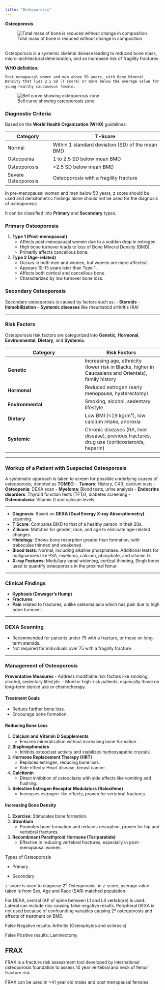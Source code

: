```yaml
---
title: "Osteoporosis"
---
```


**Osteoporosis**

![Total mass of bone is reduced without change in composition](/Revision%20notes/Pathology/images/Ospop2.png)

\
Osteoporosis is a systemic skeletal disease leading to reduced bone mass, micro-architectural deterioration, and an increased risk of fragility fractures.

**WHO definition:**

`Post menapausal women and men above 50 years, with Bone Mineral Density that lies 2.5 SD (T score) or more below the average value for young healthy caucaseous female.` 

![Bell curve showing osteoporosis zone](/Revision%20notes/Pathology/images/osteop.png)

### Diagnostic Criteria

Based on the **World Health Organization (WHO)** guidelines:

| **Category**        | **T-Score**                                      |
|---------------------|--------------------------------------------------|
| Normal              | Within 1 standard deviation (SD) of the mean BMD |
| Osteopenia          | 1 to 2.5 SD below mean BMD                       |
| Osteoporosis        | \>2.5 SD below mean BMD                          |
| Severe Osteoporosis | Osteoporosis with a fragility fracture           |

In pre-menopausal women and men below 50 years, z score should be used and densitometric findings alone should not be used for the diagnosis of osteoporosis

It can be classified into **Primary** and **Secondary** types.

### Primary Osteoporosis

1.  **Type 1 (Post-menopausal)**
    -   Affects post-menopausal women due to a sudden drop in estrogen.
    -   High bone turnover leads to loss of Bone Mineral Density (BMD).
    -   Primarily affects cancellous bone.
2.  **Type 2 (Age-related)**
    -   Occurs in both men and women, but women are more affected.
    -   Appears 10-15 years later than Type 1.
    -   Affects both cortical and cancellous bone.
    -   Characterized by low turnover bone loss.

### Secondary Osteoporosis

Secondary osteoporosis is caused by factors such as: - **Steroids** - **Immobilization** - **Systemic diseases** like rheumatoid arthritis (RA)

------------------------------------------------------------------------

### Risk Factors

Osteoporosis risk factors are categorized into **Genetic**, **Hormonal**, **Environmental**, **Dietary**, and **Systemic**.

| **Category** | **Risk Factors** |
|----|----|
| **Genetic** | Increasing age, ethnicity (lower risk in Blacks, higher in Caucasians and Orientals), family history |
| **Hormonal** | Reduced estrogen (early menopause, hysterectomy) |
| **Environmental** | Smoking, alcohol, sedentary lifestyle |
| **Dietary** | Low BMI (\<19 kg/m²), low calcium intake, anorexia |
| **Systemic** | Chronic diseases (RA, liver disease), previous fractures, drug use (corticosteroids, heparin) |

------------------------------------------------------------------------

### Workup of a Patient with Suspected Osteoporosis

A systematic approach is taken to screen for possible underlying causes of osteoporosis, denoted as **TOMEO**: - **Tumors**: History, CXR, calcium tests - **Osteopenia**: DEXA scan - **Myeloma**: Blood tests, urine analysis - **Endocrine disorders**: Thyroid function tests (TFTs), diabetes screening - **Osteomalacia**: Vitamin D and calcium levels

------------------------------------------------------------------------

-   **Diagnosis**: Based on **DEXA (Dual Energy X-ray Absorptiometry)** scanning.
-   **T Score**: Compares BMD to that of a healthy person in their 20s.
-   **Z Score**: Matches for gender, race, and age to eliminate age-related changes.
-   **Histology**: Shows bone resorption greater than formation, with trabeculae thinned and weakened.
-   **Blood tests**: Normal, including alkaline phosphatase. Additional tests for malignancies like PSA, myeloma, calcium, phosphate, and vitamin D.
-   **X-ray Features**: Medullary canal widening, cortical thinning, Singh Index used to quantify osteoporosis in the proximal femur.

------------------------------------------------------------------------

### Clinical Findings

-   **Kyphosis (Dowager's Hump)**
-   **Fractures**
-   **Pain** related to fractures, unlike osteomalacia which has pain due to high bone turnover.

------------------------------------------------------------------------

### DEXA Scanning

-   Recommended for patients under 75 with a fracture, or those on long-term steroids.
-   Not required for individuals over 75 with a fragility fracture.

------------------------------------------------------------------------

### Management of Osteoporosis

**Preventative Measures** - Address modifiable risk factors like smoking, alcohol, sedentary lifestyle. - Monitor high-risk patients, especially those on long-term steroid use or chemotherapy.

#### **Treatment Goals**

-   Reduce further bone loss.
-   Encourage bone formation.

#### **Reducing Bone Loss**

1.  **Calcium and Vitamin D Supplements**
    -   Ensures mineralization without increasing bone formation.
2.  **Bisphosphonates**
    -   Inhibits osteoclast activity and stabilizes hydroxyapatite crystals.
3.  **Hormone Replacement Therapy (HRT)**
    -   Replaces estrogen, reducing bone loss.
    -   Side effects: Heart disease, breast cancer.
4.  **Calcitonin**
    -   Direct inhibition of osteoclasts with side effects like vomiting and flushing.
5.  **Selective Estrogen Receptor Modulators (Raloxifene)**
    -   Increases estrogen-like effects, proven for vertebral fractures.

#### **Increasing Bone Density**

1.  **Exercise**: Stimulates bone formation.
2.  **Strontium**
    -   Promotes bone formation and reduces resorption, proven for hip and vertebral fractures.
3.  **Recombinant Parathyroid Hormone (Teriparatide)**
    -   Effective in reducing vertebral fractures, especially in post-menopausal women.

Types of Osteoporosis

-   Primary

-   Secondary

z-score is used to diagnose 2⁰ Osteoporosis. in z-score, average value taken is from Sex, Age and Race (SAR) matched population.

For DEXA, central (AP of spine between L1 and L4 vertebrae) is used. Lateral can include ribs causing false negative results. Peripheral DEXA is not used because of confounding variables causing 2⁰ osteoporosis and affects of treatment on BMD.

False Negative results: Arthritis (Osteophytes and sclerosis)

False Positive results: Laminectomy

## **FRAX**

FRAX is a fracture risk assessment tool developed by international osteoporosis foundation to assess 10 year vertebral and neck of femur fracture risk.

FRAX can be used in \>41 year old males and post menapausal females.

